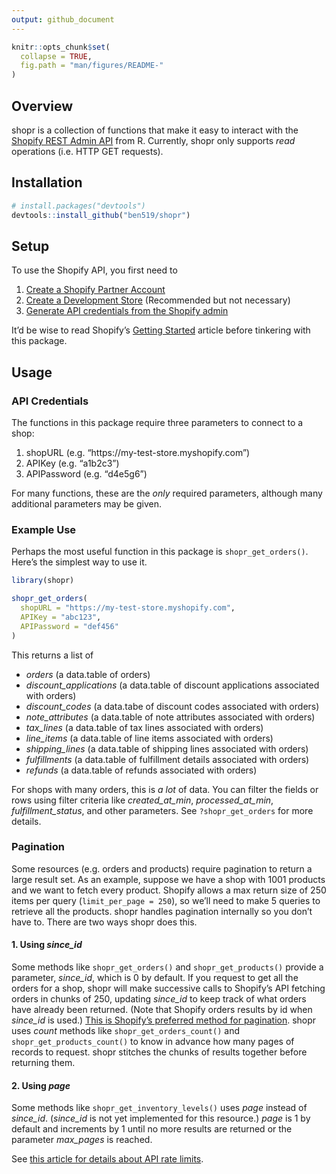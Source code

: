 ```yaml
---
output: github_document
---
```


<!-- README.md is generated from README.Rmd. Please edit that file -->

```r
knitr::opts_chunk$set(
  collapse = TRUE,
  fig.path = "man/figures/README-"
)
```

## Overview

shopr is a collection of functions that make it easy to interact with the [Shopify REST Admin API](https://help.shopify.com/en/api/reference) from R. Currently, shopr only supports *read* operations (i.e. HTTP GET requests).

## Installation

```r
# install.packages("devtools")
devtools::install_github("ben519/shopr")
```

## Setup
To use the Shopify API, you first need to 

1. [Create a Shopify Partner Account](https://help.shopify.com/en/api/getting-started/making-your-first-request#create-a-shopify-partner-account)
2. [Create a Development Store](https://help.shopify.com/en/api/getting-started/making-your-first-request#create-a-development-store) (Recommended but not necessary)
3. [Generate API credentials from the Shopify admin](https://help.shopify.com/en/api/getting-started/making-your-first-request#generate-api-credentials-from-the-shopify-admin)

It'd be wise to read Shopify's [Getting Started](https://help.shopify.com/en/api/getting-started) article before tinkering with this package.

## Usage

### API Credentials
The functions in this package require three parameters to connect to a shop:

1. shopURL (e.g. "https://my-test-store.myshopify.com")
2. APIKey (e.g. "a1b2c3")
3. APIPassword (e.g. "d4e5g6")

For many functions, these are the *only* required parameters, although many additional parameters may be given.

### Example Use
Perhaps the most useful function in this package is `shopr_get_orders()`. Here's the simplest way to use it.

```r
library(shopr)

shopr_get_orders(
  shopURL = "https://my-test-store.myshopify.com", 
  APIKey = "abc123", 
  APIPassword = "def456"
)
```

This returns a list of 

- *orders* (a data.table of orders)
- *discount_applications* (a data.table of discount applications associated with orders)
- *discount_codes* (a data.tabe of discount codes associated with orders)
- *note_attributes* (a data.table of note attributes associated with orders)
- *tax_lines* (a data.table of tax lines associated with orders)
- *line_items* (a data.table of line items associated with orders)
- *shipping_lines* (a data.table of shipping lines associated with orders)
- *fulfillments* (a data.table of fulfillment details associated with orders)
- *refunds* (a data.table of refunds associated with orders)

For shops with many orders, this is *a lot* of data. You can filter the fields or rows using filter criteria like *created_at_min*, *processed_at_min*, *fulfillment_status*, and other parameters. See `?shopr_get_orders` for more details.

### Pagination
Some resources (e.g. orders and products) require pagination to return a large result set. As an example, suppose we have a shop with 1001 products and we want to fetch every product. Shopify allows a max return size of 250 items per query (`limit_per_page = 250`), so we'll need to make 5 queries to retrieve all the products. shopr handles pagination internally so you don't have to. There are two ways shopr does this.

#### 1. Using *since_id*
Some methods like `shopr_get_orders()` and `shopr_get_products()` provide a parameter, *since_id*, which is 0 by default. If you request to get all the orders for a shop, shopr will make successive calls to Shopify's API fetching orders in chunks of 250, updating *since_id* to keep track of what orders have already been returned. (Note that Shopify orders results by id when *since_id* is used.) [This is Shopify's preferred method for pagination](https://developers.shopify.com/changelog/paginated-requests-may-now-be-subject-to-additional-api-throttling). shopr uses *count* methods like `shopr_get_orders_count()` and `shopr_get_products_count()` to know in advance how many pages of records to request. shopr stitches the chunks of results together before returning them.

#### 2. Using *page*
Some methods like `shopr_get_inventory_levels()` uses *page* instead of *since_id*. (*since_id* is not yet implemented for this resource.) *page* is 1 by default and increments by 1 until no more results are returned or the parameter *max_pages* is reached.

See [this article for details about API rate limits](https://help.shopify.com/en/api/reference/rest-admin-api-rate-limits).
